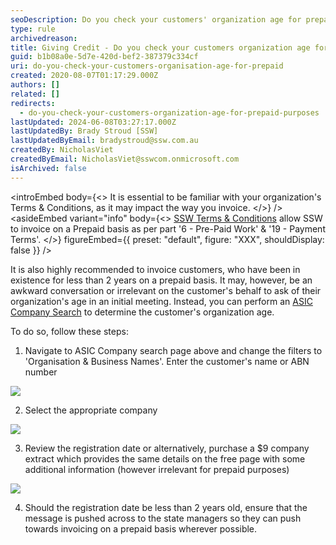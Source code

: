 ```yaml
---
seoDescription: Do you check your customers' organization age for prepaid purposes? Learn how to determine a customer's organization age and ensure timely invoicing with ASIC Company Search.
type: rule
archivedreason:
title: Giving Credit - Do you check your customers organization age for prepaid purposes?
guid: b1b08a0e-5d7e-420d-bef2-387379c334cf
uri: do-you-check-your-customers-organisation-age-for-prepaid
created: 2020-08-07T01:17:29.000Z
authors: []
related: []
redirects:
  - do-you-check-your-customers-organization-age-for-prepaid-purposes
lastUpdated: 2024-06-08T03:27:17.000Z
lastUpdatedBy: Brady Stroud [SSW]
lastUpdatedByEmail: bradystroud@ssw.com.au
createdBy: NicholasViet
createdByEmail: NicholasViet@sswcom.onmicrosoft.com
isArchived: false
---
```


<introEmbed
  body={<>
It is essential to be familiar with your organization's Terms & Conditions, as it may impact the way you invoice.
  </>}
/>
<asideEmbed
  variant="info"
  body={<>
    [SSW Terms & Conditions](https://ssw.com.au/ssw/Consulting/Terms-and-Conditions/) allow SSW to invoice on a Prepaid basis as per part '6 - Pre-Paid Work' & '19 - Payment Terms'.
  </>}
  figureEmbed={{
    preset: "default",
    figure: "XXX",
    shouldDisplay: false
  }}
/>

It is also highly recommended to invoice customers, who have been in existence for less than 2 years on a prepaid basis. It may, however, be an awkward conversation or irrelevant on the customer's behalf to ask of their organization's age in an initial meeting. Instead, you can perform an [ASIC Company Search](https://connectonline.asic.gov.au/RegistrySearch) to determine the customer's organization age.

To do so, follow these steps:

1. Navigate to ASIC Company search page above and change the filters to 'Organisation & Business Names'. Enter the customer's name or ABN number

![](/uploads/rules/do-you-check-your-customers-organisation-age-for-prepaid/2020-08-07_11-42-16.png)

2. Select the appropriate company

![](/uploads/rules/do-you-check-your-customers-organisation-age-for-prepaid/2020-08-07_11-48-14.png)

3. Review the registration date or alternatively, purchase a $9 company extract which provides the same details on the free page with some additional information (however irrelevant for prepaid purposes)

![](/uploads/rules/do-you-check-your-customers-organisation-age-for-prepaid/2020-08-07_11-56-41655.png)

4. Should the registration date be less than 2 years old, ensure that the message is pushed across to the state managers so they can push towards invoicing on a prepaid basis wherever possible.
